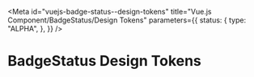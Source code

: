 <!-- @license CC0-1.0 -->


<Meta
  id="vuejs-badge-status--design-tokens"
  title="Vue.js Component/BadgeStatus/Design Tokens"
  parameters={{
    status: {
      type: "ALPHA",
    },
  }}
/>

# BadgeStatus Design Tokens

<ComponentTokensSection tokens={tokens} definition={tokensDefinitionBadgeStatus} component="utrecht-badge-status" />
